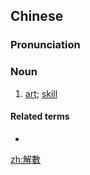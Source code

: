 {{also|解数}}
==Chinese==
{{zh-forms|s=解数}}

===Pronunciation===
{{zh-pron
|m=jiěshù
|cat=n
}}

===Noun===
{{zh-noun}}

# [[art]]; [[skill]]

====Related terms====
* {{zh-l|使出渾身解數}}

[[zh:解數]]